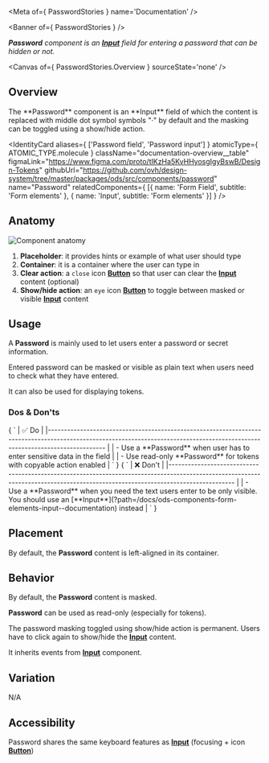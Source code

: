 
<Meta of={ PasswordStories } name='Documentation' />

<Banner of={ PasswordStories } />

_**Password** component is an [**Input**](?path=/docs/ods-components-form-elements-input--documentation) field for entering a password that can be hidden or not._

<Canvas of={ PasswordStories.Overview } sourceState='none' />

## Overview

<div className="documentation-overview">
  <div>
    The **Password** component is an **Input** field of which the content is replaced with middle dot symbol symbols "·" by default and
    the masking can be toggled using a show/hide action.
  </div>

  <IdentityCard aliases={ ['Password field', 'Password input'] }
                atomicType={ ATOMIC_TYPE.molecule }
                className="documentation-overview__table"
                figmaLink="https://www.figma.com/proto/tIKzHa5KvHHyosgIgyBswB/Design-Tokens"
                githubUrl="https://github.com/ovh/design-system/tree/master/packages/ods/src/components/password"
                name="Password"
                relatedComponents={ [{ name: 'Form Field', subtitle: 'Form elements' }, { name: 'Input', subtitle: 'Form elements' }] } />
</div>

## Anatomy

![Component anatomy](components/password/anatomy.png "Component anatomy")

1. **Placeholder**: it provides hints or example of what user should type
2. **Container**: it is a container where the user can type in
3. **Clear action**: a `close` icon [**Button**](?path=/docs/ods-components-button--documentation) so that user can clear the [**Input**](?path=/docs/ods-components-form-elements-input--documentation) content (optional)
4. **Show/hide action**: an `eye` icon [**Button**](?path=/docs/ods-components-button--documentation) to toggle between masked or visible [**Input**](?path=/docs/ods-components-form-elements-input--documentation) content

## Usage

A **Password** is mainly used to let users enter a password or secret information.

Entered password can be masked or visible as plain text when users need to check what they have entered.

It can also be used for displaying tokens.

### Dos & Don'ts

<Markdown className="documentation-do-table">
  { `
| ✅ Do                                                                                                                                                                           |
|------------------------------------------------------------------------------------------------------------------------------------------------------------------------------ |
| - Use a **Password** when user has to enter sensitive data in the field                                                                                                        |
| - Use read-only **Password** for tokens with copyable action enabled                                                                                                           |
` }
</Markdown>

<Markdown className="documentation-dont-table">
  { `
| ❌ Don't                                                                                                                                                                          |
|-------------------------------------------------------------------------------------------------------------------------------------------------------------------------------- |
| - Use a **Password** when you need the text users enter to be only visible. You should use an [**Input**](?path=/docs/ods-components-form-elements-input--documentation) instead          |
` }
</Markdown>

## Placement

By default, the **Password** content is left-aligned in its container.

## Behavior

By default, the **Password** content is masked.

**Password** can be used as read-only (especially for tokens).

The password masking toggled using show/hide action is permanent. Users have to click again to show/hide the [**Input**](?path=/docs/ods-components-form-elements-input--documentation) content.

It inherits events from [**Input**](?path=/docs/ods-components-form-elements-input--documentation) component.

## Variation

N/A

## Accessibility

Password shares the same keyboard features as [**Input**](?path=/docs/ods-components-form-elements-input--documentation) (focusing + icon [**Button**](?path=/docs/ods-components-button--documentation))
